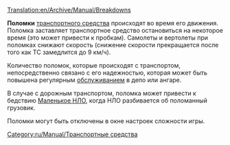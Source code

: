 [[Translation:en/Archive/Manual/Breakdowns]]


'''Поломки''' [[ru/Manual/Транспорт|транспортного средства]] происходят во время его движения. Поломка заставляет транспортное средство остановиться на некоторое время (это может привести к пробкам). 
Самолеты и вертолеты при поломках снижают скорость (снижение скорости прекращается после того как ТС замедлится до 9 км/ч).

Количество поломок, которые происходят с транспортом, непосредственно связано с его надежностью, которая может быть повышена регулярным [[ru/Manual/Обслуживание|обслуживанием]] в депо или ангаре.

В случае с дорожным транспортом, поломка может привести к бедствию [[ru/Manual/Бедствия#malenkoe-nlo|Маленькое НЛО]], когда НЛО разбивается об поломанный грузовик.

Поломки могут быть отключены в окне настроек сложности игры.

[[Category:ru/Manual/Транспортные средства]]